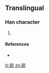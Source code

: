==Translingual==

===Han character===
{{Han char|rn=13|rad=冂|as=06|sn=8|four=|canj=月廿人女 (BTOV)}}

# {{defn|Han|sort=冂06}}

====References====
* {{Han ref|kx=0129.191|dkj=|dj=|hdz=10100.141|uh=34BA|ud=13498|bh=|bd=}}

[[fr:㒺]]
[[zh:㒺]]